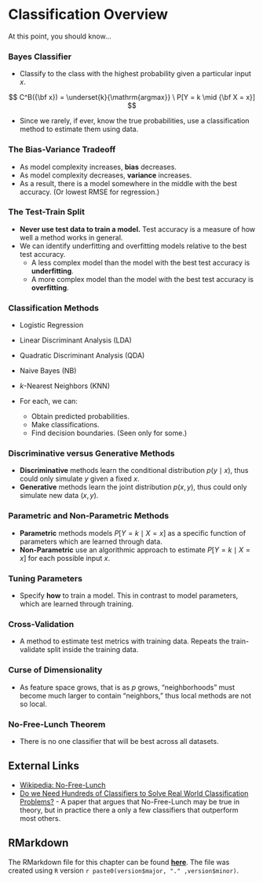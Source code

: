# Classification Overview

At this point, you should know...

### Bayes Classifier {-}

- Classify to the class with the highest probability given a particular input $x$.

$$
C^B({\bf x}) = \underset{k}{\mathrm{argmax}} \ P[Y = k \mid {\bf X = x}]
$$

- Since we rarely, if ever, know the true probabilities, use a classification method to estimate them using data.

### The Bias-Variance Tradeoff {-}

- As model complexity increases, **bias** decreases.
- As model complexity decreases, **variance** increases.
- As a result, there is a model somewhere in the middle with the best accuracy. (Or lowest RMSE for regression.)

### The Test-Train Split {-}

- **Never use test data to train a model.** Test accuracy is a measure of how well a method works in general.
- We can identify underfitting and overfitting models relative to the best test accuracy.
    - A less complex model than the model with the best test accuracy is **underfitting**.
    - A more complex model than the model with the best test accuracy is **overfitting**.
    
### Classification Methods {-}

- Logistic Regression
- Linear Discriminant Analysis (LDA)
- Quadratic Discriminant Analysis (QDA)
- Naive Bayes (NB)
- $k$-Nearest Neighbors (KNN)

- For each, we can:
    - Obtain predicted probabilities.
    - Make classifications.
    - Find decision boundaries. (Seen only for some.)

### Discriminative versus Generative Methods {-}

- **Discriminative** methods learn the conditional distribution $p(y \mid x)$, thus could only simulate $y$ given a fixed $x$.
- **Generative** methods learn the joint distribution $p(x, y)$, thus could only simulate new data $(x, y)$.

### Parametric and Non-Parametric Methods {-}

- **Parametric** methods models $P[Y = k \mid X = x]$ as a specific function of parameters which are learned through data.
- **Non-Parametric** use an algorithmic approach to estimate $P[Y = k \mid X = x]$ for each possible input $x$.

### Tuning Parameters {-}

- Specify **how** to train a model. This in contrast to model parameters, which are learned through training.

### Cross-Validation {-}

- A method to estimate test metrics with training data. Repeats the train-validate split inside the training data.

### Curse of Dimensionality {-}

- As feature space grows, that is as $p$ grows, "neighborhoods" must become much larger to contain "neighbors," thus local methods are not so local.

### No-Free-Lunch Theorem {-}

- There is no one classifier that will be best across all datasets.


## External Links

- [Wikipedia: No-Free-Lunch](https://en.wikipedia.org/wiki/No_free_lunch_theorem)
- [Do we Need Hundreds of Classifiers to Solve Real World Classification Problems?](http://www.jmlr.org/papers/volume15/delgado14a/delgado14a.pdf) - A paper that argues that No-Free-Lunch may be true in theory, but in practice there a only a few classifiers that outperform most others.

## RMarkdown

The RMarkdown file for this chapter can be found [**here**](12-classification-overview.Rmd). The file was created using `R` version `r paste0(version$major, "." ,version$minor)`.
